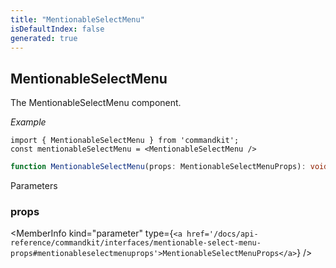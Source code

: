 ```yaml
---
title: "MentionableSelectMenu"
isDefaultIndex: false
generated: true
---
```



<!-- This file was generated from the CommandKit source. Do not modify. Instead, re-run the "docgen" script -->


## MentionableSelectMenu

<GenerationInfo sourceFile="packages/commandkit/src/components/interactive/select-menu/SelectMenu.ts" sourceLine="266" packageName="commandkit" />

The MentionableSelectMenu component.



*Example*

```tsx
import { MentionableSelectMenu } from 'commandkit';
const mentionableSelectMenu = <MentionableSelectMenu />
```

```ts title="Signature"
function MentionableSelectMenu(props: MentionableSelectMenuProps): void
```
Parameters

### props

<MemberInfo kind="parameter" type={`<a href='/docs/api-reference/commandkit/interfaces/mentionable-select-menu-props#mentionableselectmenuprops'>MentionableSelectMenuProps</a>`} />

